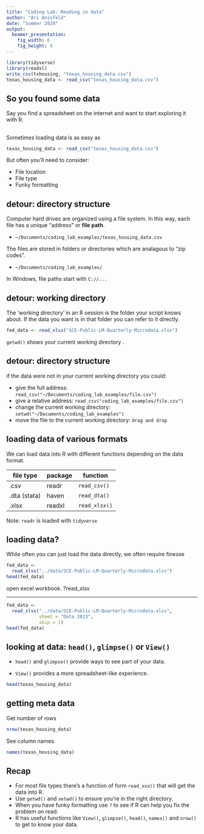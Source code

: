 ```yaml
---
title: "Coding Lab: Reading in data"
author: "Ari Anisfeld"
date: "Summer 2020"
output: 
  beamer_presentation:
    fig_width: 6
    fig_height: 4
---
```

```r
library(tidyverse)
library(readxl)
write_csv(txhousing, "texas_housing_data.csv")
texas_housing_data <- read_csv("texas_housing_data.csv")
```


## So you found some data

Say you find a spreadsheet on the internet and want to start exploring it with R.

## 

Sometimes loading data is as easy as

```r
texas_housing_data <- read_csv("texas_housing_data.csv")
```

But often you'll need to consider:

- File location
- File type
- Funky formatting

## detour: directory structure

Computer hard drives are organized using a file system. 
In this way, each file has a unique "address" or **file path**. 

- `~/Documents/coding_lab_examples/texas_housing_data.csv` 

The files are stored in folders or directories which are analagous to "zip codes".

- `~/Documents/coding_lab_examples/`


In Windows, file paths start with `C://...`

## detour: working directory

The 'working directory' in an R session is the folder your script knows about. 
If the data you want is in that folder you can refer to it directly.

```r
fed_data <- read_xlsx("SCE-Public-LM-Quarterly-Microdata.xlsx")
```
 
 `getwd()` shows your current working directory 
<!--point out that if they don't know what a directory structure looks like on their computer (windows) they can see it there -->.

## detour: directory structure

if the data were not in your current working directory you could:

- give the full address: `read_csv("~/Documents/coding_lab_examples/file.csv")`
- give a relative address:
`read_csv("coding_lab_examples/file.csv")`
- change the current working directory: `setwd("~/Documents/coding_lab_examples")`
- move the file to the current working directory: `drag and drop`

## loading data of various formats

We can load data into R with different functions depending on the data format. 
<!--Script: live code read_csv("texas_housing_data.csv")  -->

file type  | package  | function 
-----------|----------|-------------
.csv        | readr    | `read_csv()`
.dta (stata)| haven    | `read_dta()`
.xlsx       | readxl   | `read_xlsx()`

Note: `readr` is loaded with `tidyverse`


## loading data?

While often you can just load the data directly, we often require finesse

```r
fed_data <-
  read_xlsx("../data/SCE-Public-LM-Quarterly-Microdata.xlsx")
head(fed_data)
```

<div class="notes">
  open excel workbook. ?read_xlsx
</div>

***
```r
fed_data <- 
  read_xlsx("../data/SCE-Public-LM-Quarterly-Microdata.xlsx", 
            sheet = "Data 2013", 
            skip = 1)
head(fed_data)
```


## looking at data: `head()`, `glimpse()` or `View()`

- `head()` and `glimpse()` provide ways to see part of your data.

- `View()` provides a more spreadsheet-like experience.

```r
head(texas_housing_data)
```


## getting meta data 

Get number of rows
```r
nrow(texas_housing_data) 
```


See column names
```r
names(texas_housing_data)
```


## Recap

 - For most file types there's a function of form `read_xxx()` that will get the data into R.
 - Use `getwd()` and `setwd()` to ensure you're in the right directory.
 - When you have funky formatting use `?` to see if R can help you fix the problem on read.
 - R has useful functions like `View()`, `glimpse()`, `head()`, `names()` and `nrow()` to get to know your data.



